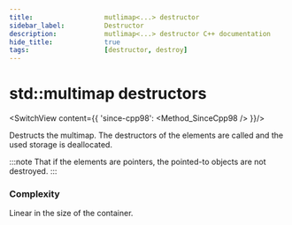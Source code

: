 ```yaml
---
title:					mutlimap<...> destructor
sidebar_label:			Destructor
description:			mutlimap<...> destructor C++ documentation
hide_title:				true
tags:					[destructor, destroy]
---
```



<!----------------- Codes ---------------------->

<!-- destructors -->


# std::multimap destructors

<SwitchView content={{
		'since-cpp98': <Method_SinceCpp98 />
	}}/>

Destructs the multimap. The destructors of the elements are called and the used storage is deallocated.

:::note
That if the elements are pointers, the pointed-to objects are not destroyed.
:::

### Complexity

Linear in the size of the container.